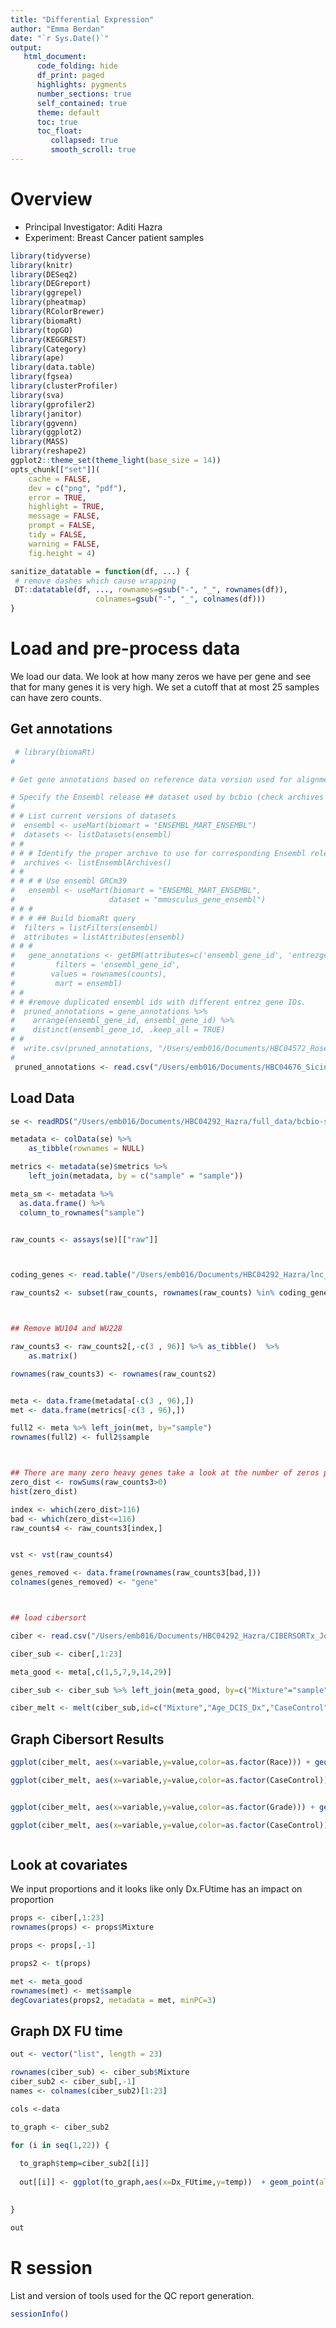 ```yaml
---
title: "Differential Expression"
author: "Emma Berdan"
date: "`r Sys.Date()`"
output:
   html_document:
      code_folding: hide
      df_print: paged
      highlights: pygments
      number_sections: true
      self_contained: true
      theme: default
      toc: true
      toc_float:
         collapsed: true
         smooth_scroll: true
---
```


# Overview

- Principal Investigator: Aditi Hazra
- Experiment: Breast Cancer patient samples

```r
library(tidyverse)
library(knitr)
library(DESeq2)
library(DEGreport)
library(ggrepel)
library(pheatmap)
library(RColorBrewer)
library(biomaRt)
library(topGO)
library(KEGGREST)
library(Category)
library(ape)
library(data.table)
library(fgsea)
library(clusterProfiler)
library(sva)
library(gprofiler2)
library(janitor)
library(ggvenn)
library(ggplot2)
library(MASS)
library(reshape2)
ggplot2::theme_set(theme_light(base_size = 14))
opts_chunk[["set"]](
    cache = FALSE,
    dev = c("png", "pdf"),
    error = TRUE,
    highlight = TRUE,
    message = FALSE,
    prompt = FALSE,
    tidy = FALSE,
    warning = FALSE,
    fig.height = 4)

sanitize_datatable = function(df, ...) {
 # remove dashes which cause wrapping
 DT::datatable(df, ..., rownames=gsub("-", "_", rownames(df)),
                   colnames=gsub("-", "_", colnames(df)))
}
```

# Load and pre-process data

We load our data. We look at how many zeros we have per gene and see that for many genes it is very high. We set a cutoff that at most 25 samples can have zero counts.


## Get annotations
```r
 # library(biomaRt)
#

# Get gene annotations based on reference data version used for alignment/quantification from BiomaRt

# Specify the Ensembl release ## dataset used by bcbio (check archives if needed)
#
# # List current versions of datasets
#  ensembl <- useMart(biomart = "ENSEMBL_MART_ENSEMBL")
#  datasets <- listDatasets(ensembl)
# #
# # # Identify the proper archive to use for corresponding Ensembl release
#  archives <- listEnsemblArchives()
# #
# # # # Use ensembl GRCm39
#   ensembl <- useMart(biomart = "ENSEMBL_MART_ENSEMBL",
#                     dataset = "mmusculus_gene_ensembl")
# # #
# # # ## Build biomaRt query
#  filters = listFilters(ensembl)
#  attributes = listAttributes(ensembl)
# # #
#   gene_annotations <- getBM(attributes=c('ensembl_gene_id', 'entrezgene_id',  'external_gene_name', 'description'),
#         filters = 'ensembl_gene_id',
#        values = rownames(counts),
#         mart = ensembl)
# #
# # #remove duplicated ensembl ids with different entrez gene IDs.
#  pruned_annotations = gene_annotations %>%
#    arrange(ensembl_gene_id, ensembl_gene_id) %>%
#    distinct(ensembl_gene_id, .keep_all = TRUE)
# #
#  write.csv(pruned_annotations, "/Users/emb016/Documents/HBC04572_Rosen/data/biomart.csv")
#
 pruned_annotations <- read.csv("/Users/emb016/Documents/HBC04676_Sicinski/annotation/biomart.csv") %>% .[,-1]
```

## Load Data

```r
se <- readRDS("/Users/emb016/Documents/HBC04292_Hazra/full_data/bcbio-se.rds")

metadata <- colData(se) %>% 
    as_tibble(rownames = NULL)

metrics <- metadata(se)$metrics %>% 
    left_join(metadata, by = c("sample" = "sample"))

meta_sm <- metadata %>%
  as.data.frame() %>%
  column_to_rownames("sample")


raw_counts <- assays(se)[["raw"]] 



coding_genes <- read.table("/Users/emb016/Documents/HBC04292_Hazra/lnc_and_protein_hg38.txt", header=FALSE)

raw_counts2 <- subset(raw_counts, rownames(raw_counts) %in% coding_genes$V2) 



## Remove WU104 and WU228

raw_counts3 <- raw_counts2[,-c(3 , 96)] %>% as_tibble()  %>% 
    as.matrix()

rownames(raw_counts3) <- rownames(raw_counts2)


meta <- data.frame(metadata[-c(3 , 96),])
met <- data.frame(metrics[-c(3 , 96),])

full2 <- meta %>% left_join(met, by="sample")
rownames(full2) <- full2$sample



## There are many zero heavy genes take a look at the number of zeros per gene
zero_dist <- rowSums(raw_counts3>0)
hist(zero_dist)

index <- which(zero_dist>116)
bad <- which(zero_dist<=116)
raw_counts4 <- raw_counts3[index,] 


vst <- vst(raw_counts4) 

genes_removed <- data.frame(rownames(raw_counts3[bad,]))
colnames(genes_removed) <- "gene"



## load cibersort

ciber <- read.csv("/Users/emb016/Documents/HBC04292_Hazra/CIBERSORTx_Job1_Results.csv")

ciber_sub <- ciber[,1:23]

meta_good <- meta[,c(1,5,7,9,14,29)]

ciber_sub <- ciber_sub %>% left_join(meta_good, by=c("Mixture"="sample"))

ciber_melt <- melt(ciber_sub,id=c("Mixture","Age_DCIS_Dx","CaseControl","Dx_FUtime","Grade","Race"))
```


## Graph Cibersort Results

```r

ggplot(ciber_melt, aes(x=variable,y=value,color=as.factor(Race))) + geom_boxplot() + geom_point(alpha=0.5,position = position_jitterdodge()) +  theme(axis.text.x = element_text(angle = 90, vjust = 0.5, hjust=1)) + ylab("Proportion") + xlab("Cell Type")

ggplot(ciber_melt, aes(x=variable,y=value,color=as.factor(CaseControl))) + geom_boxplot() + geom_point(alpha=0.5,position = position_jitterdodge()) +  theme(axis.text.x = element_text(angle = 90, vjust = 0.5, hjust=1)) + ylab("Proportion") + xlab("Cell Type") +  scale_color_manual(values=c("#bcbddc", "#4a1486")) 


ggplot(ciber_melt, aes(x=variable,y=value,color=as.factor(Grade))) + geom_boxplot() + geom_point(alpha=0.5,position = position_jitterdodge()) +  theme(axis.text.x = element_text(angle = 90, vjust = 0.5, hjust=1)) + ylab("Proportion") + xlab("Cell Type")

```

```r

ggplot(ciber_melt, aes(x=variable,y=value,color=as.factor(CaseControl))) + geom_boxplot() + geom_point(alpha=0.5,position = position_jitterdodge()) +  theme(axis.text.x = element_text(angle = 90, vjust = 0.5, hjust=1)) + ylab("Proportion") + xlab("Cell Type") + facet_wrap(~Race) +



```


## Look at covariates

We input proportions and it looks like only Dx.FUtime has an impact on proportion

```r

props <- ciber[,1:23]
rownames(props) <- props$Mixture

props <- props[,-1]

props2 <- t(props)

met <- meta_good
rownames(met) <- met$sample
degCovariates(props2, metadata = met, minPC=3)
```

## Graph DX FU time

```r


out <- vector("list", length = 23)

rownames(ciber_sub) <- ciber_sub$Mixture
ciber_sub2 <- ciber_sub[,-1]
names <- colnames(ciber_sub2)[1:23]

cols <-data

to_graph <- ciber_sub2

for (i in seq(1,22)) {
  
  to_graph$temp=ciber_sub2[[i]]
  
  out[[i]] <- ggplot(to_graph,aes(x=Dx_FUtime,y=temp))  + geom_point(alpha=0.5)+  ylab(paste0(names[[i]])) + geom_smooth(method = "lm") 

  
}

out

```




# R session

List and version of tools used for the QC report generation.

```r
sessionInfo()
```